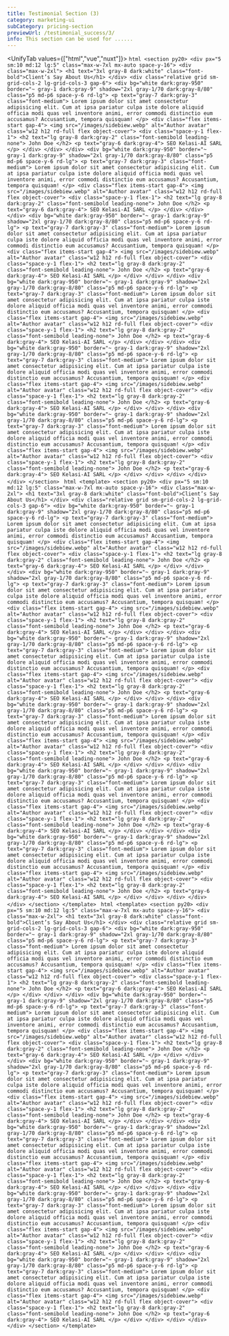 ```yaml
---
title: Testimonial Section (3)
category: marketing-ui
subCategory: pricing-section
previewUrl: /testimonial_success/3/
info: This section can be used for ......
---
```


<UnifyTab values={["html","vue","nuxt"]}>
    <TabPanel value="html">
    ```html
    <section py20>
        <div px="5 sm:10 md:12 lg:5" class="max-w-7xl mx-auto space-y-16">
            <div class="max-w-2xl">
                <h1 text="3xl gray-8 dark:white" class="font-bold">Client’s Say About Us</h1>
            </div>
            <div class="relative grid sm-grid-cols-2 lg-grid-cols-3 gap-6">
                <div bg="white dark:gray-950" border="~ gray-1 dark:gray-9" shadow="2xl gray-1/70 dark:gray-8/80"
                    class="p5 md-p6 space-y-6 rd-lg">
                    <p text="gray-7 dark:gray-3" class="font-medium">
                        Lorem ipsum dolor sit amet consectetur adipisicing elit. Cum at ipsa pariatur culpa iste dolore
                        aliquid officia modi quas vel inventore animi, error commodi distinctio eum accusamus? Accusantium,
                        tempora quisquam!
                    </p>
                    <div class="flex items-start gap-4">
                        <img src="/images/sidebiew.webp" alt="Author avatar" class="w12 h12 rd-full flex object-cover">
                        <div class="space-y-1 flex-1">
                            <h2 text="lg gray-8 dark:gray-2" class="font-semibold leading-none">
                                John Doe
                            </h2>
                            <p text="gray-6 dark:gray-4">
                                SEO Kelasi-AI SARL
                            </p>
                        </div>
                    </div>
                </div>
                <div bg="white dark:gray-950" border="~ gray-1 dark:gray-9" shadow="2xl gray-1/70 dark:gray-8/80"
                    class="p5 md-p6 space-y-6 rd-lg">
                    <p text="gray-7 dark:gray-3" class="font-medium">
                        Lorem ipsum dolor sit amet consectetur adipisicing elit. Cum at ipsa pariatur culpa iste dolore
                        aliquid officia modi quas vel inventore animi, error commodi distinctio eum accusamus? Accusantium,
                        tempora quisquam!
                    </p>
                    <div class="flex items-start gap-4">
                        <img src="/images/sidebiew.webp" alt="Author avatar" class="w12 h12 rd-full flex object-cover">
                        <div class="space-y-1 flex-1">
                            <h2 text="lg gray-8 dark:gray-2" class="font-semibold leading-none">
                                John Doe
                            </h2>
                            <p text="gray-6 dark:gray-4">
                                SEO Kelasi-AI SARL
                            </p>
                        </div>
                    </div>
                </div>
                <div bg="white dark:gray-950" border="~ gray-1 dark:gray-9" shadow="2xl gray-1/70 dark:gray-8/80"
                    class="p5 md-p6 space-y-6 rd-lg">
                    <p text="gray-7 dark:gray-3" class="font-medium">
                        Lorem ipsum dolor sit amet consectetur adipisicing elit. Cum at ipsa pariatur culpa iste dolore
                        aliquid officia modi quas vel inventore animi, error commodi distinctio eum accusamus? Accusantium,
                        tempora quisquam!
                    </p>
                    <div class="flex items-start gap-4">
                        <img src="/images/sidebiew.webp" alt="Author avatar" class="w12 h12 rd-full flex object-cover">
                        <div class="space-y-1 flex-1">
                            <h2 text="lg gray-8 dark:gray-2" class="font-semibold leading-none">
                                John Doe
                            </h2>
                            <p text="gray-6 dark:gray-4">
                                SEO Kelasi-AI SARL
                            </p>
                        </div>
                    </div>
                </div>
                <div bg="white dark:gray-950" border="~ gray-1 dark:gray-9" shadow="2xl gray-1/70 dark:gray-8/80"
                    class="p5 md-p6 space-y-6 rd-lg">
                    <p text="gray-7 dark:gray-3" class="font-medium">
                        Lorem ipsum dolor sit amet consectetur adipisicing elit. Cum at ipsa pariatur culpa iste dolore
                        aliquid officia modi quas vel inventore animi, error commodi distinctio eum accusamus? Accusantium,
                        tempora quisquam!
                    </p>
                    <div class="flex items-start gap-4">
                        <img src="/images/sidebiew.webp" alt="Author avatar" class="w12 h12 rd-full flex object-cover">
                        <div class="space-y-1 flex-1">
                            <h2 text="lg gray-8 dark:gray-2" class="font-semibold leading-none">
                                John Doe
                            </h2>
                            <p text="gray-6 dark:gray-4">
                                SEO Kelasi-AI SARL
                            </p>
                        </div>
                    </div>
                </div>
                <div bg="white dark:gray-950" border="~ gray-1 dark:gray-9" shadow="2xl gray-1/70 dark:gray-8/80"
                    class="p5 md-p6 space-y-6 rd-lg">
                    <p text="gray-7 dark:gray-3" class="font-medium">
                        Lorem ipsum dolor sit amet consectetur adipisicing elit. Cum at ipsa pariatur culpa iste dolore
                        aliquid officia modi quas vel inventore animi, error commodi distinctio eum accusamus? Accusantium,
                        tempora quisquam!
                    </p>
                    <div class="flex items-start gap-4">
                        <img src="/images/sidebiew.webp" alt="Author avatar" class="w12 h12 rd-full flex object-cover">
                        <div class="space-y-1 flex-1">
                            <h2 text="lg gray-8 dark:gray-2" class="font-semibold leading-none">
                                John Doe
                            </h2>
                            <p text="gray-6 dark:gray-4">
                                SEO Kelasi-AI SARL
                            </p>
                        </div>
                    </div>
                </div>
                <div bg="white dark:gray-950" border="~ gray-1 dark:gray-9" shadow="2xl gray-1/70 dark:gray-8/80"
                    class="p5 md-p6 space-y-6 rd-lg">
                    <p text="gray-7 dark:gray-3" class="font-medium">
                        Lorem ipsum dolor sit amet consectetur adipisicing elit. Cum at ipsa pariatur culpa iste dolore
                        aliquid officia modi quas vel inventore animi, error commodi distinctio eum accusamus? Accusantium,
                        tempora quisquam!
                    </p>
                    <div class="flex items-start gap-4">
                        <img src="/images/sidebiew.webp" alt="Author avatar" class="w12 h12 rd-full flex object-cover">
                        <div class="space-y-1 flex-1">
                            <h2 text="lg gray-8 dark:gray-2" class="font-semibold leading-none">
                                John Doe
                            </h2>
                            <p text="gray-6 dark:gray-4">
                                SEO Kelasi-AI SARL
                            </p>
                        </div>
                    </div>
                </div>
            </div>
        </div>
    </section>
    ```
    </TabPanel>
    <TabPanel value="vue">
    ```html
    <template>
        <section py20>
            <div px="5 sm:10 md:12 lg:5" class="max-w-7xl mx-auto space-y-16">
                <div class="max-w-2xl">
                    <h1 text="3xl gray-8 dark:white" class="font-bold">Client’s Say About Us</h1>
                </div>
                <div class="relative grid sm-grid-cols-2 lg-grid-cols-3 gap-6">
                    <div bg="white dark:gray-950" border="~ gray-1 dark:gray-9" shadow="2xl gray-1/70 dark:gray-8/80"
                        class="p5 md-p6 space-y-6 rd-lg">
                        <p text="gray-7 dark:gray-3" class="font-medium">
                            Lorem ipsum dolor sit amet consectetur adipisicing elit. Cum at ipsa pariatur culpa iste dolore
                            aliquid officia modi quas vel inventore animi, error commodi distinctio eum accusamus? Accusantium,
                            tempora quisquam!
                        </p>
                        <div class="flex items-start gap-4">
                            <img src="/images/sidebiew.webp" alt="Author avatar" class="w12 h12 rd-full flex object-cover">
                            <div class="space-y-1 flex-1">
                                <h2 text="lg gray-8 dark:gray-2" class="font-semibold leading-none">
                                    John Doe
                                </h2>
                                <p text="gray-6 dark:gray-4">
                                    SEO Kelasi-AI SARL
                                </p>
                            </div>
                        </div>
                    </div>
                    <div bg="white dark:gray-950" border="~ gray-1 dark:gray-9" shadow="2xl gray-1/70 dark:gray-8/80"
                        class="p5 md-p6 space-y-6 rd-lg">
                        <p text="gray-7 dark:gray-3" class="font-medium">
                            Lorem ipsum dolor sit amet consectetur adipisicing elit. Cum at ipsa pariatur culpa iste dolore
                            aliquid officia modi quas vel inventore animi, error commodi distinctio eum accusamus? Accusantium,
                            tempora quisquam!
                        </p>
                        <div class="flex items-start gap-4">
                            <img src="/images/sidebiew.webp" alt="Author avatar" class="w12 h12 rd-full flex object-cover">
                            <div class="space-y-1 flex-1">
                                <h2 text="lg gray-8 dark:gray-2" class="font-semibold leading-none">
                                    John Doe
                                </h2>
                                <p text="gray-6 dark:gray-4">
                                    SEO Kelasi-AI SARL
                                </p>
                            </div>
                        </div>
                    </div>
                    <div bg="white dark:gray-950" border="~ gray-1 dark:gray-9" shadow="2xl gray-1/70 dark:gray-8/80"
                        class="p5 md-p6 space-y-6 rd-lg">
                        <p text="gray-7 dark:gray-3" class="font-medium">
                            Lorem ipsum dolor sit amet consectetur adipisicing elit. Cum at ipsa pariatur culpa iste dolore
                            aliquid officia modi quas vel inventore animi, error commodi distinctio eum accusamus? Accusantium,
                            tempora quisquam!
                        </p>
                        <div class="flex items-start gap-4">
                            <img src="/images/sidebiew.webp" alt="Author avatar" class="w12 h12 rd-full flex object-cover">
                            <div class="space-y-1 flex-1">
                                <h2 text="lg gray-8 dark:gray-2" class="font-semibold leading-none">
                                    John Doe
                                </h2>
                                <p text="gray-6 dark:gray-4">
                                    SEO Kelasi-AI SARL
                                </p>
                            </div>
                        </div>
                    </div>
                    <div bg="white dark:gray-950" border="~ gray-1 dark:gray-9" shadow="2xl gray-1/70 dark:gray-8/80"
                        class="p5 md-p6 space-y-6 rd-lg">
                        <p text="gray-7 dark:gray-3" class="font-medium">
                            Lorem ipsum dolor sit amet consectetur adipisicing elit. Cum at ipsa pariatur culpa iste dolore
                            aliquid officia modi quas vel inventore animi, error commodi distinctio eum accusamus? Accusantium,
                            tempora quisquam!
                        </p>
                        <div class="flex items-start gap-4">
                            <img src="/images/sidebiew.webp" alt="Author avatar" class="w12 h12 rd-full flex object-cover">
                            <div class="space-y-1 flex-1">
                                <h2 text="lg gray-8 dark:gray-2" class="font-semibold leading-none">
                                    John Doe
                                </h2>
                                <p text="gray-6 dark:gray-4">
                                    SEO Kelasi-AI SARL
                                </p>
                            </div>
                        </div>
                    </div>
                    <div bg="white dark:gray-950" border="~ gray-1 dark:gray-9" shadow="2xl gray-1/70 dark:gray-8/80"
                        class="p5 md-p6 space-y-6 rd-lg">
                        <p text="gray-7 dark:gray-3" class="font-medium">
                            Lorem ipsum dolor sit amet consectetur adipisicing elit. Cum at ipsa pariatur culpa iste dolore
                            aliquid officia modi quas vel inventore animi, error commodi distinctio eum accusamus? Accusantium,
                            tempora quisquam!
                        </p>
                        <div class="flex items-start gap-4">
                            <img src="/images/sidebiew.webp" alt="Author avatar" class="w12 h12 rd-full flex object-cover">
                            <div class="space-y-1 flex-1">
                                <h2 text="lg gray-8 dark:gray-2" class="font-semibold leading-none">
                                    John Doe
                                </h2>
                                <p text="gray-6 dark:gray-4">
                                    SEO Kelasi-AI SARL
                                </p>
                            </div>
                        </div>
                    </div>
                    <div bg="white dark:gray-950" border="~ gray-1 dark:gray-9" shadow="2xl gray-1/70 dark:gray-8/80"
                        class="p5 md-p6 space-y-6 rd-lg">
                        <p text="gray-7 dark:gray-3" class="font-medium">
                            Lorem ipsum dolor sit amet consectetur adipisicing elit. Cum at ipsa pariatur culpa iste dolore
                            aliquid officia modi quas vel inventore animi, error commodi distinctio eum accusamus? Accusantium,
                            tempora quisquam!
                        </p>
                        <div class="flex items-start gap-4">
                            <img src="/images/sidebiew.webp" alt="Author avatar" class="w12 h12 rd-full flex object-cover">
                            <div class="space-y-1 flex-1">
                                <h2 text="lg gray-8 dark:gray-2" class="font-semibold leading-none">
                                    John Doe
                                </h2>
                                <p text="gray-6 dark:gray-4">
                                    SEO Kelasi-AI SARL
                                </p>
                            </div>
                        </div>
                    </div>
                </div>
            </div>
        </section>
    </template>
    ```
    </TabPanel>
    <TabPanel value="nuxt">
    ```html
    <template>
        <section py20>
            <div px="5 sm:10 md:12 lg:5" class="max-w-7xl mx-auto space-y-16">
                <div class="max-w-2xl">
                    <h1 text="3xl gray-8 dark:white" class="font-bold">Client’s Say About Us</h1>
                </div>
                <div class="relative grid sm-grid-cols-2 lg-grid-cols-3 gap-6">
                    <div bg="white dark:gray-950" border="~ gray-1 dark:gray-9" shadow="2xl gray-1/70 dark:gray-8/80"
                        class="p5 md-p6 space-y-6 rd-lg">
                        <p text="gray-7 dark:gray-3" class="font-medium">
                            Lorem ipsum dolor sit amet consectetur adipisicing elit. Cum at ipsa pariatur culpa iste dolore
                            aliquid officia modi quas vel inventore animi, error commodi distinctio eum accusamus? Accusantium,
                            tempora quisquam!
                        </p>
                        <div class="flex items-start gap-4">
                            <img src="/images/sidebiew.webp" alt="Author avatar" class="w12 h12 rd-full flex object-cover">
                            <div class="space-y-1 flex-1">
                                <h2 text="lg gray-8 dark:gray-2" class="font-semibold leading-none">
                                    John Doe
                                </h2>
                                <p text="gray-6 dark:gray-4">
                                    SEO Kelasi-AI SARL
                                </p>
                            </div>
                        </div>
                    </div>
                    <div bg="white dark:gray-950" border="~ gray-1 dark:gray-9" shadow="2xl gray-1/70 dark:gray-8/80"
                        class="p5 md-p6 space-y-6 rd-lg">
                        <p text="gray-7 dark:gray-3" class="font-medium">
                            Lorem ipsum dolor sit amet consectetur adipisicing elit. Cum at ipsa pariatur culpa iste dolore
                            aliquid officia modi quas vel inventore animi, error commodi distinctio eum accusamus? Accusantium,
                            tempora quisquam!
                        </p>
                        <div class="flex items-start gap-4">
                            <img src="/images/sidebiew.webp" alt="Author avatar" class="w12 h12 rd-full flex object-cover">
                            <div class="space-y-1 flex-1">
                                <h2 text="lg gray-8 dark:gray-2" class="font-semibold leading-none">
                                    John Doe
                                </h2>
                                <p text="gray-6 dark:gray-4">
                                    SEO Kelasi-AI SARL
                                </p>
                            </div>
                        </div>
                    </div>
                    <div bg="white dark:gray-950" border="~ gray-1 dark:gray-9" shadow="2xl gray-1/70 dark:gray-8/80"
                        class="p5 md-p6 space-y-6 rd-lg">
                        <p text="gray-7 dark:gray-3" class="font-medium">
                            Lorem ipsum dolor sit amet consectetur adipisicing elit. Cum at ipsa pariatur culpa iste dolore
                            aliquid officia modi quas vel inventore animi, error commodi distinctio eum accusamus? Accusantium,
                            tempora quisquam!
                        </p>
                        <div class="flex items-start gap-4">
                            <img src="/images/sidebiew.webp" alt="Author avatar" class="w12 h12 rd-full flex object-cover">
                            <div class="space-y-1 flex-1">
                                <h2 text="lg gray-8 dark:gray-2" class="font-semibold leading-none">
                                    John Doe
                                </h2>
                                <p text="gray-6 dark:gray-4">
                                    SEO Kelasi-AI SARL
                                </p>
                            </div>
                        </div>
                    </div>
                    <div bg="white dark:gray-950" border="~ gray-1 dark:gray-9" shadow="2xl gray-1/70 dark:gray-8/80"
                        class="p5 md-p6 space-y-6 rd-lg">
                        <p text="gray-7 dark:gray-3" class="font-medium">
                            Lorem ipsum dolor sit amet consectetur adipisicing elit. Cum at ipsa pariatur culpa iste dolore
                            aliquid officia modi quas vel inventore animi, error commodi distinctio eum accusamus? Accusantium,
                            tempora quisquam!
                        </p>
                        <div class="flex items-start gap-4">
                            <img src="/images/sidebiew.webp" alt="Author avatar" class="w12 h12 rd-full flex object-cover">
                            <div class="space-y-1 flex-1">
                                <h2 text="lg gray-8 dark:gray-2" class="font-semibold leading-none">
                                    John Doe
                                </h2>
                                <p text="gray-6 dark:gray-4">
                                    SEO Kelasi-AI SARL
                                </p>
                            </div>
                        </div>
                    </div>
                    <div bg="white dark:gray-950" border="~ gray-1 dark:gray-9" shadow="2xl gray-1/70 dark:gray-8/80"
                        class="p5 md-p6 space-y-6 rd-lg">
                        <p text="gray-7 dark:gray-3" class="font-medium">
                            Lorem ipsum dolor sit amet consectetur adipisicing elit. Cum at ipsa pariatur culpa iste dolore
                            aliquid officia modi quas vel inventore animi, error commodi distinctio eum accusamus? Accusantium,
                            tempora quisquam!
                        </p>
                        <div class="flex items-start gap-4">
                            <img src="/images/sidebiew.webp" alt="Author avatar" class="w12 h12 rd-full flex object-cover">
                            <div class="space-y-1 flex-1">
                                <h2 text="lg gray-8 dark:gray-2" class="font-semibold leading-none">
                                    John Doe
                                </h2>
                                <p text="gray-6 dark:gray-4">
                                    SEO Kelasi-AI SARL
                                </p>
                            </div>
                        </div>
                    </div>
                    <div bg="white dark:gray-950" border="~ gray-1 dark:gray-9" shadow="2xl gray-1/70 dark:gray-8/80"
                        class="p5 md-p6 space-y-6 rd-lg">
                        <p text="gray-7 dark:gray-3" class="font-medium">
                            Lorem ipsum dolor sit amet consectetur adipisicing elit. Cum at ipsa pariatur culpa iste dolore
                            aliquid officia modi quas vel inventore animi, error commodi distinctio eum accusamus? Accusantium,
                            tempora quisquam!
                        </p>
                        <div class="flex items-start gap-4">
                            <img src="/images/sidebiew.webp" alt="Author avatar" class="w12 h12 rd-full flex object-cover">
                            <div class="space-y-1 flex-1">
                                <h2 text="lg gray-8 dark:gray-2" class="font-semibold leading-none">
                                    John Doe
                                </h2>
                                <p text="gray-6 dark:gray-4">
                                    SEO Kelasi-AI SARL
                                </p>
                            </div>
                        </div>
                    </div>
                </div>
            </div>
        </section>
    </template>
    ```
    </TabPanel>
</UnifyTab>